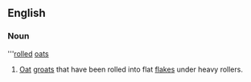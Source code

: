 ==English==
{{wikipedia}}
===Noun===
'''[[rolled]] [[oats]]

# [[Oat]] [[groat]]s that have been rolled into flat [[flake]]s under heavy rollers.